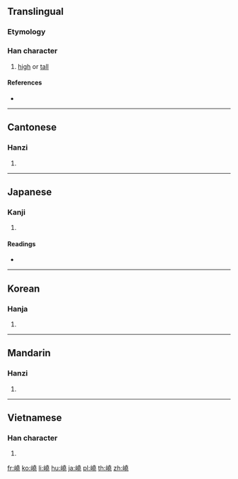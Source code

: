 {{also|峣}}
==Translingual==

===Etymology===
{{Han compound|山|堯|c1=s|c2=p|t1=mountain|ls=psc}}

===Han character===
{{Han char|rn=46|rad=山|as=12|sn=15|four=24711|canj=UGGU|ids=⿰山堯}}

# [[high]] or [[tall]]

====References====
* {{Han ref|kx=0320.100|dkj=08491|dj=0620.160|hdz=10796.070|uh=5DA2|ud=23970|bh=E566|bd=58726}}

----

==Cantonese==

===Hanzi===
{{yue-hanzi|jyut=[[jiu4]]|y=yiu4|sim=峣}}

# {{defn|lang=yue|sort=山12}}

----

==Japanese==

===Kanji===
{{ja-kanji|grade=|rs=山12}}

# {{defn|lang=ja|sort=山12}}

====Readings====
* {{ja-readings|on=[[ぎょう]] (gyō)|kun=[[けわしい]] (kewashii)}}

----

==Korean==

===Hanja===
{{ko-hanja|hangeul=요|rv=yo|mr=yo}}

# {{defn|lang=ko|sort=山12}}

----

==Mandarin==

===Hanzi===
{{cmn-hanzi|sim=峣|pin=[[yáo]] ([[yao2]])|wg=yao<sup>2</sup>}}

# {{defn|lang=cmn|sort=山12}}

----

==Vietnamese==

===Han character===
{{vi-hantu|rs=山12|nghèo}}

# {{defn|lang=vi|sort=山12}}

[[fr:嶢]]
[[ko:嶢]]
[[li:嶢]]
[[hu:嶢]]
[[ja:嶢]]
[[pl:嶢]]
[[th:嶢]]
[[zh:嶢]]